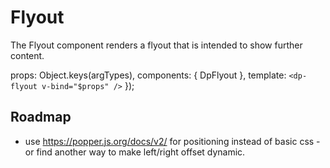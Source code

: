 
<Meta
  title="Components/DpFlyout"
  component={DpFlyout} />

# Flyout

The Flyout component renders a flyout that is intended to show further content.

  props: Object.keys(argTypes),
  components: { DpFlyout },
  template: `<dp-flyout v-bind="$props" />`
});

## Roadmap

- use https://popper.js.org/docs/v2/ for positioning instead of basic css - or find
another way to make left/right offset dynamic.
